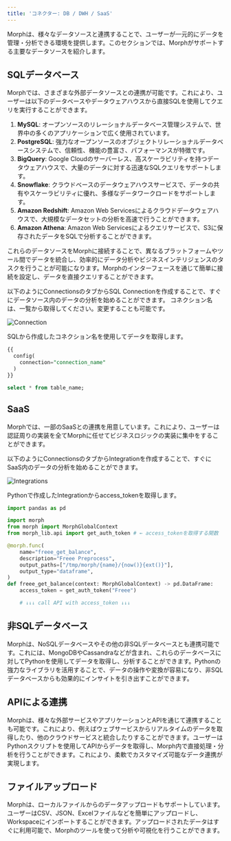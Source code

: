 ```yaml
---
title: 'コネクター: DB / DWH / SaaS'
---
```


Morphは、様々なデータソースと連携することで、ユーザーが一元的にデータを管理・分析できる環境を提供します。このセクションでは、Morphがサポートする主要なデータソースを紹介します。

## SQLデータベース

Morphでは、さまざまな外部データソースとの連携が可能です。これにより、ユーザーは以下のデータベースやデータウェアハウスから直接SQLを使用してクエリを実行することができます。

1. **MySQL**: オープンソースのリレーショナルデータベース管理システムで、世界中の多くのアプリケーションで広く使用されています。
2. **PostgreSQL**: 強力なオープンソースのオブジェクトリレーショナルデータベースシステムで、信頼性、機能の豊富さ、パフォーマンスが特徴です。
3. **BigQuery**: Google Cloudのサーバーレス、高スケーラビリティを持つデータウェアハウスで、大量のデータに対する迅速なSQLクエリをサポートします。
4. **Snowflake**: クラウドベースのデータウェアハウスサービスで、データの共有やスケーラビリティに優れ、多様なデータワークロードをサポートします。
5. **Amazon Redshift**: Amazon Web Servicesによるクラウドデータウェアハウスで、大規模なデータセットの分析を高速で行うことができます。
6. **Amazon Athena**: Amazon Web Servicesによるクエリサービスで、S3に保存されたデータをSQLで分析することができます。

これらのデータソースをMorphに接続することで、異なるプラットフォームやツール間でデータを統合し、効率的にデータ分析やビジネスインテリジェンスのタスクを行うことが可能になります。Morphのインターフェースを通じて簡単に接続を設定し、データを直接クエリすることができます。

以下のようにConnectionsのタブからSQL Connectionを作成することで、すぐにデータソース内のデータの分析を始めることができます。
コネクション名は、一覧から取得してください。変更することも可能です。

<img
  src="/assets/images/docs/connection.png"
  alt="Connection"
/>

SQLから作成したコネクション名を使用してデータを取得します。

```sql
{{
  config(
    connection="connection_name"
  )
}}

select * from table_name;
```


## SaaS

Morphでは、一部のSaaSとの連携を用意しています。これにより、ユーザーは認証周りの実装を全てMorphに任せてビジネスロジックの実装に集中をすることができます。

以下のようにConnectionsのタブからIntegrationを作成することで、すぐにSaaS内のデータの分析を始めることができます。

<img
  src="/assets/images/docs/integrations.png"
  alt="Integrations"
/>

Pythonで作成したIntegrationからaccess_tokenを取得します。

```python
import pandas as pd

import morph
from morph import MorphGlobalContext
from morph_lib.api import get_auth_token # ← access_tokenを取得する関数

@morph.func(
    name="freee_get_balance",
    description="Freee Preprocess",
    output_paths=["/tmp/morph/{name}/{now()}{ext()}"],
    output_type="dataframe",
)
def freee_get_balance(context: MorphGlobalContext) -> pd.DataFrame:
    access_token = get_auth_token("Freee")

    # ↓↓↓ call API with access_token ↓↓↓
```


## 非SQLデータベース

Morphは、NoSQLデータベースやその他の非SQLデータベースとも連携可能です。これには、MongoDBやCassandraなどが含まれ、これらのデータベースに対してPythonを使用してデータを取得し、分析することができます。Pythonの強力なライブラリを活用することで、データの操作や変換が容易になり、非SQLデータベースからも効果的にインサイトを引き出すことができます。

## APIによる連携

Morphは、様々な外部サービスやアプリケーションとAPIを通じて連携することも可能です。これにより、例えばウェブサービスからリアルタイムのデータを取得したり、他のクラウドサービスと統合したりすることができます。ユーザーはPythonスクリプトを使用してAPIからデータを取得し、Morph内で直接処理・分析を行うことができます。これにより、柔軟でカスタマイズ可能なデータ連携が実現します。

## ファイルアップロード

Morphは、ローカルファイルからのデータアップロードもサポートしています。ユーザーはCSV、JSON、Excelファイルなどを簡単にアップロードし、Workspaceにインポートすることができます。アップロードされたデータはすぐに利用可能で、Morphのツールを使って分析や可視化を行うことができます。